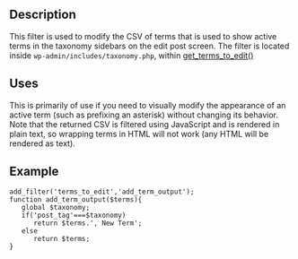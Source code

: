 == Description ==
This filter is used to modify the CSV of terms that is used to show active terms in the taxonomy sidebars on the edit post screen. The filter is located inside <tt>wp-admin/includes/taxonomy.php</tt>, within [[Function_Reference/get_terms_to_edit|get_terms_to_edit()]]

== Uses ==
This is primarily of use if you need to visually modify the appearance of an active term (such as prefixing an asterisk) without changing its behavior. Note that the returned CSV is filtered using JavaScript and is rendered in plain text, so wrapping terms in HTML will not work (any HTML will be rendered as text).

== Example ==
<pre>
add_filter('terms_to_edit','add_term_output');
function add_term_output($terms){
   global $taxonomy;
   if('post_tag'===$taxonomy)
      return $terms.', New Term';
   else
      return $terms;
}
</pre>